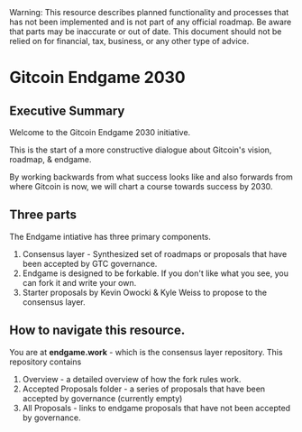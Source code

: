 
<Callout type="warning">
  Warning: This resource describes planned functionality and processes that has
  not been implemented and is not part of any official roadmap. Be aware that parts may be inaccurate or out of
  date.  This document should not be relied on for financial, tax, business, or any other type of advice.
</Callout>

# Gitcoin Endgame 2030

## Executive Summary

Welcome to the Gitcoin Endgame 2030 initiative.

This is the start of a more constructive dialogue about Gitcoin's vision, roadmap, & endgame.

By working backwards from what success looks like and also forwards from where Gitcoin is now, we will chart a course towards success by 2030.

## Three parts

The Endgame intiative has three primary components.
1. Consensus layer - Synthesized set of roadmaps or proposals that have been accepted by GTC governance.
2. Endgame is designed to be forkable.   If you don't like what you see, you can fork it and write your own. 
3. Starter proposals by Kevin Owocki & Kyle Weiss to propose to the consensus layer.

## How to navigate this resource.

You are at **endgame.work** - which is the consensus layer repository.  This repository contains
1. Overview - a detailed overview of how the fork rules work.
2. Accepted Proposals folder - a series of proposals that have been accepted by governance (currently empty)
3. All Proposals - links to endgame proposals that have not been accepted by governance.

